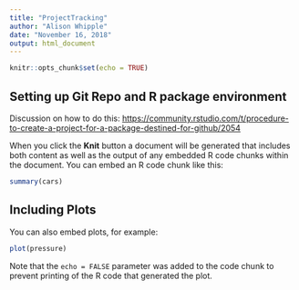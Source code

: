 ```yaml
---
title: "ProjectTracking"
author: "Alison Whipple"
date: "November 16, 2018"
output: html_document
---
```


```r
knitr::opts_chunk$set(echo = TRUE)
```

## Setting up Git Repo and R package environment

Discussion on how to do this: <https://community.rstudio.com/t/procedure-to-create-a-project-for-a-package-destined-for-github/2054>





When you click the **Knit** button a document will be generated that includes both content as well as the output of any embedded R code chunks within the document. You can embed an R code chunk like this:

```r
summary(cars)
```

## Including Plots

You can also embed plots, for example:

```r
plot(pressure)
```

Note that the `echo = FALSE` parameter was added to the code chunk to prevent printing of the R code that generated the plot.
